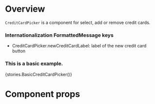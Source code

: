 
<Meta title="Modules|Payment/Components" component={CreditCardPicker} />

# Overview

`CreditCardPicker` is a component for select, add or remove credit cards.

### Internationalization FormattedMessage keys

-   CreditCardPicker.newCreditCardLabel: label of the new credit card button

### This is a basic example.

<Preview>
    <Story name="CreditCardPicker">{stories.BasicCreditCardPicker()}</Story>
</Preview>

# Component props

<Props of={CreditCardPicker} />
